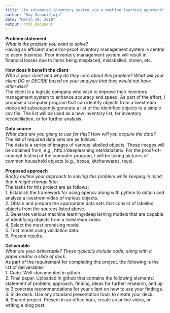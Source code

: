 ```yaml
---
title: "An automated inventory system via a machine learning approach"
author: "Ray Gunawidjaja"
date: "March 19, 2018"
output: html_document
---
```


<b>Problem statement</b> <br>
<i>What is the problem you want to solve?</i><br>
Having an efficient and error-proof inventory management system is central to every business. Poor inventory management system will result in financial losses due to items being misplaced, mislabelled, stolen, etc.   

<b>How does it benefit the client</b><br>
<i>Who is your client and why do they care about this problem? What will your client DO or DECIDE based on your analysis that they would not have otherwise?</i><br>
The client is a logistic company who wish to improve their inventory management system to enhance accuracy and speed. As part of the effort, I propose a computer program that can identify objects from a livestream video and subsequently generate a list of the identified objects to a simple csv file. The list will be used as a new inventory list, for inventory reconciliation, or for further analysis. 

<b>Data source</b> <br>
<i>What data are you going to use for this? How will you acquire the data?</i><br>
The list of required data sets are as follows:  
The data is a series of images of various labelled objects. These images will be obtained from, e.g., http://deeplearning.net/datasets/. For the proof-of-concept testing of the computer program, I will be taking pictures of common household objects (e.g., boxes, kitchenwares, toys).  

<b>Proposed approach</b> <br>
<i>Briefly outline your approach to solving this problem while keeping in mind that it might change later.</i><br>
The tasks for this project are as follows:  
1. Establish the framework for using opencv along with python to obtain and analyze a livestrem video of various objects.<br>
2. Obtain and prepare the appropriate data sets that consist of labelled objects from the sources listed above.<br> 
3. Generate various machine learning/deep lerning models that are capable of identifying objects from a livestream video.<br>
4. Select the most promising model.<br>
5. Test model using validation data.<br>
6. Present results.<br> 

<b>Deliverable</b> <br>
<i>What are your deliverable? These typically include code, along with a paper and/or a slide of deck.</i><br>
As part of the requirement for completing this project, the following is the list of deliverables:<br>
1. Code. Well-documented in github.<br> 
2. Final paper. Uploaded in github that contains the following elements: statement of problem, approach, finding, ideas for further research, and up to 3 concrete recommendations for your client on how to use your findings.<br> 
3. Slide deck. Use any standard presentation tools to create your deck.<br> 
4. Shared project. Present in an office hour, create an online video, or writing a blog post.<br> 




